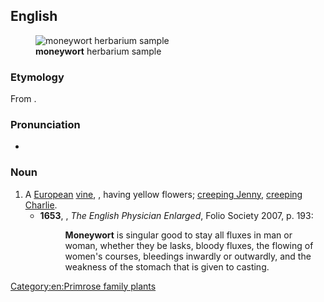 ==English==
[[File:Lysimachia nummularia herbarium sample.jpg|thumb|'''moneywort''' herbarium sample]]

===Etymology===
From {{compound|en|money|wort}}.

===Pronunciation===
* {{a|UK}} {{IPA|en|/ˈmʌnɪwəːt/}}

===Noun===
{{en-noun}}

# A [[European]] [[vine]], {{taxlink|Lysimachia nummularia|species|noshow=1}}, having yellow flowers; [[creeping Jenny]], [[creeping Charlie]].
#* '''1653''', {{w|Nicholas Culpeper}}, ''The English Physician Enlarged'', Folio Society 2007, p. 193:
#*: '''Moneywort''' is singular good to stay all fluxes in man or woman, whether they be lasks, bloody fluxes, the flowing of women's courses, bleedings inwardly or outwardly, and the weakness of the stomach that is given to casting.

[[Category:en:Primrose family plants]]